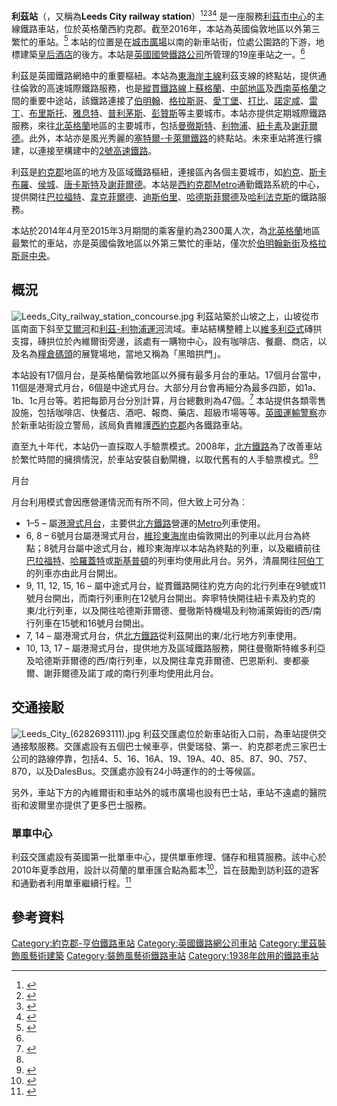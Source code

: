 {{noteTA
|G1=英國地名
}}
{{Infobox GB station
| symbol       = rail
| name         = 利茲<br />{{lang|en|Leeds}}
| image_name   = Leeds city railway stration.jpg
| caption      = 利茲站
| locale       = [[利茲|利茲]]
| borough      = [[利茲市|利茲市]]
| manager      = [[英國國營鐵路公司|英國國營鐵路公司]]
| pte          = [[West_Yorkshire_Passenger_Transport_Executive|West Yorkshire]] (Metro)
| zone         = 1
| code         = LDS
| dft_category = A
| platforms    = 17 (英國全國鐵路)
| latitude     = 53.794
| longitude    = -1.547
| gridref      = SE299331
<!--| usage0405 = {{increase}} 14.734
| usage0506 = {{increase}} 16.060
| usage0607 = {{increase}} 17.357
| usage0708 = {{increase}} 18.121
| usage0809 = {{increase}} 22.422
| usage0910 = {{decrease}} 21.978 -->
| usage1011 = {{increase}} 24.491
| usage1112 = {{increase}} 25.020
| usage1213 = {{increase}} 26.201
| usage1314 = {{increase}} 27.729
| usage1415 = {{increase}} 28.848
|years      = 1938
|events     = 啟用
|years1     = 1967
|events1    = 重建
|years2     = 2002
|events2    = 重建
}}
'''利茲站'''（{{lang-en|Leeds railway station}}，又稱為'''Leeds City railway station'''）<ref>{{cite web|title=Leeds Station|url=https://www.networkrail.co.uk/VirtualArchive/leeds-station/?cd=10|website=Network Rail Virtual Archive|publisher=Network Rail|accessdate=3 December 2015|date=7 March 2012|archive-url=https://web.archive.org/web/20160305091250/https://www.networkrail.co.uk/VirtualArchive/leeds-station/?cd=10|archive-date=2016-03-05|dead-url=yes}}</ref><ref name=":0">{{cite web|title=Leeds Railway Station|url=http://www.railway-technology.com/projects/leedsrailwaystation/|website=Railway-Technology|accessdate=3 December 2015|archive-date=2018-07-14|archive-url=https://web.archive.org/web/20180714153409/https://www.railway-technology.com/projects/leedsrailwaystation/|dead-url=no}}</ref><ref>{{cite web|url=http://www.yorkshireeveningpost.co.uk/news/Automatic-ticket-gates-at-Leeds.4349517.jp|title=Automatic ticket gates at Leeds City Station|publisher=|accessdate=2016-11-24|archive-date=2020-04-04|archive-url=https://web.archive.org/web/20200404215827/http://www.yorkshireeveningpost.co.uk/news/Automatic-ticket-gates-at-Leeds.4349517.jp|dead-url=yes}}</ref><ref>{{cite web |url=http://www.leedsliveitloveit.com/Visitors/Travel/tabid/67/Default.aspx |title=leedsliveitloveit |publisher=leedsliveitloveit |date= |accessdate=3 May 2014 |deadurl=yes |archiveurl=https://web.archive.org/web/20141102224839/http://www.leedsliveitloveit.com/Visitors/Travel/tabid/67/Default.aspx |archivedate=2014年11月2日 }}</ref> 是一座服務[[利茲|利茲]][[利茲市中心|市中心]]的主線鐵路車站，位於英格蘭西約克郡。截至2016年，本站為英國倫敦地區以外第三繁忙的車站。<ref name="Commercial information">{{cite web |url=http://www.networkrail.co.uk/managed-stations/ |title=Commercial information |date=April 2014 |work=Our Stations |publisher=Network Rail |location=London |page= |accessdate=12 April 2014 |deadurl=yes |archiveurl=https://web.archive.org/web/20140410040141/http://www.networkrail.co.uk/managed-stations/ |archivedate=2014年4月10日 }}</ref> 本站的位置是在[[利茲城市廣場|城市廣場]]以南的新車站街，位處公園路的下游，地標建築[[皇后酒店_(利茲)|皇后酒店]]的後方。本站是[[英國國營鐵路公司|英國國營鐵路公司]]所管理的19座車站之一。<ref name="Commercial information"/>

利茲是英國鐵路網絡中的重要樞紐。本站為[[東海岸主線|東海岸主線]]利茲支線的終點站，提供通往倫敦的高速城際鐵路服務，也是[[縱貫鐵路線|縱貫鐵路線]]上[[蘇格蘭|蘇格蘭]]、[[英格蘭中部地區|中部地區]]及[[西南英格蘭|西南英格蘭]]之間的重要中途站，該鐵路連接了[[伯明翰|伯明翰]]、[[格拉斯哥|格拉斯哥]]、[[愛丁堡|愛丁堡]]、[[打比|打比]]、[[諾定咸|諾定咸]]、[[雷丁|雷丁]]、[[布里斯托|布里斯托]]、[[埃克塞特|雅息特]]、[[普利茅斯|普利茅斯]]、[[彭贊斯|彭贊斯]]等主要城市。本站亦提供定期城際鐵路服務，來往[[北英格蘭|北英格蘭]]地區的主要城市，包括[[曼徹斯特|曼徹斯特]]、[[利物浦|利物浦]]、[[泰恩河畔紐卡素|紐卡素]]及[[謝菲爾德|謝菲爾德]]。此外，本站亦是風光秀麗的[[塞特爾-卡萊爾鐵路|塞特爾-卡萊爾鐵路]]的終點站。未來車站將進行擴建，以連接至構建中的[[2號高速鐵路|2號高速鐵路]]。

利茲是[[約克郡|約克郡]]地區的地方及區域鐵路樞紐，連接區內各個主要城市，如[[約克|約克]]、[[斯卡布羅|斯卡布羅]]、[[赫爾河畔京士頓|侯城]]、[[唐卡斯特|唐卡斯特]]及[[謝菲爾德|謝菲爾德]]。本站是[[西約克郡|西約克郡]]Metro通勤鐵路系統的中心，提供開往[[巴拉福特|巴拉福特]]、[[韋克菲爾德|韋克菲爾德]]、[[迪斯伯里|迪斯伯里]]、[[哈德斯菲爾德|哈德斯菲爾德]]及[[哈利法克斯|哈利法克斯]]的鐵路服務。

本站於2014年4月至2015年3月期間的乘客量約為2300萬人次，為[[北英格蘭|北英格蘭]]地區最繁忙的車站，亦是英國倫敦地區以外第三繁忙的車站，僅次於[[伯明翰新街站|伯明翰新街]]及[[格拉斯哥中央車站|格拉斯哥中央]]。

==概況==
[[File:Leeds_City_railway_station_concourse.jpg|thumb]]
利茲站築於山坡之上，山坡從市區南面下斜至[[艾爾河|艾爾河]]和[[利茲-利物浦運河|利茲-利物浦運河]]流域。車站結構整體上以[[維多利亞式建築|維多利亞式]]磚拱支撐，磚拱位於內維爾街旁邊，該處有一購物中心，設有咖啡店、餐廳、商店，以及名為[[糧倉碼頭|糧倉碼頭]]的展覽場地，當地又稱為「黑暗拱門」。

本站設有17個月台，是英格蘭倫敦地區以外擁有最多月台的車站。17個月台當中，11個是港灣式月台，6個是中途式月台。大部分月台會再細分為最多四節，如1a、1b、1c月台等。若把每節月台分別計算，月台總數則為47個。<ref>{{cite book |last=Yonge |first=John |editor-last=Jacobs |editor-first=Gerald |title=Railway Track Diagrams 2: Eastern |edition=3rd |date=September 2006 |origyear=1994 |publisher=Trackmaps |location=Bradford on Avon |isbn=0-9549866-2-8 |at=map 37A }}</ref> 本站提供各類零售設施，包括咖啡店、快餐店、酒吧、報商、藥店、超級市場等等。[[英國運輸警察|英國運輸警察]]亦於新車站街設立警局，該局負責維護[[西約克郡|西約克郡]]內各鐵路車站。

直至九十年代，本站仍一直採取人手驗票模式。2008年，[[北方鐵路|北方鐵路]]為了改善車站於繁忙時間的擁擠情況，於車站安裝自動閘機，以取代舊有的人手驗票模式。<ref name=":0"/><ref>{{cite web |url=http://www.northernrail.org/page/5/18420 |title=Travel Tools – Automatic ticket gates |publisher=Northern Rail |date= |accessdate=3 May 2014 |deadurl=yes |archiveurl=https://web.archive.org/web/20140503155324/http://www.northernrail.org/page/5/18420 |archivedate=2014年5月3日 }}</ref>

;月台
月台利用模式會因應營運情況而有所不同，但大致上可分為︰
* 1–5 – 屬[[港灣式月台|港灣式月台]]，主要供[[北方鐵路|北方鐵路]]營運的[[Metro|Metro]]列車使用。
* 6, 8 – 6號月台屬港灣式月台，[[維珍東海岸|維珍東海岸]]由倫敦開出的列車以此月台為終點；8號月台屬中途式月台，維珍東海岸以本站為終點的列車，以及繼續前往[[巴拉福特|巴拉福特]]、[[哈羅蓋特|哈羅蓋特]]或[[斯基普頓|斯基普頓]]的列車均使用此月台。另外，清晨開往[[阿伯丁|阿伯丁]]的列車亦由此月台開出。
* 9, 11, 12, 15, 16 – 屬中途式月台，緃貫鐵路開往約克方向的北行列車在9號或11號月台開出，而南行列車則在12號月台開出。奔寧特快開往紐卡素及約克的東/北行列車，以及開往哈德斯菲爾德、曼徹斯特機場及利物浦萊姆街的西/南行列車在15號和16號月台開出。
* 7, 14 – 屬港灣式月台，供[[北方鐵路|北方鐵路]]從利茲開出的東/北行地方列車使用。
* 10, 13, 17 – 屬港灣式月台，提供地方及區域鐵路服務，開往曼徹斯特維多利亞及哈德斯菲爾德的西/南行列車，以及開往韋克菲爾德、巴恩斯利、麥都豪爾、謝菲爾德及諾丁咸的南行列車均使用此月台。

==交通接駁==
[[File:Leeds_City_(6282693111).jpg|thumb]]
利茲交匯處位於新車站街入口前，為車站提供交通接駁服務。交匯處設有五個巴士候車亭，供愛瑞發、第一、約克郡老虎三家巴士公司的路線停靠，包括4、5、16、16A、19、19A、40、85、87、90、757、870，以及DalesBus。交匯處亦設有24小時運作的的士等候區。

另外，車站下方的內維爾街和車站外的城市廣場也設有巴士站，車站不遠處的醫院街和波爾里亦提供了更多巴士服務。

===單車中心===
利茲交匯處設有英國第一批單車中心，提供單車修理、儲存和租賃服務。該中心於2010年夏季啟用，設計以荷蘭的單車匯合點為藍本<ref>{{cite web |url=http://www.northernrail.org/pdfs/press/Cyclepoint_Brochure.pdf |title=存档副本 |accessdate=2010-01-27 |deadurl=yes |archiveurl=https://web.archive.org/web/20100601153226/http://www.northernrail.org/pdfs/press/Cyclepoint_Brochure.pdf |archivedate=2010-06-01 }}</ref>，旨在鼓勵到訪利茲的遊客和通勤者利用單車繼續行程。<ref>{{cite news|title=Bicycle hire and storage scheme opens at Leeds Station|url=http://www.bbc.co.uk/news/uk-england-leeds-11418002|accessdate=3 December 2015|work=BBC Leeds and West Yorkshire|date=27 September 2010|archive-date=2020-11-23|archive-url=https://web.archive.org/web/20201123182108/https://www.bbc.co.uk/news/uk-england-leeds-11418002|dead-url=no}}</ref>

==參考資料==
{{reflist}}
{{英國主要鐵路車站}}
[[Category:約克郡-亨伯鐵路車站|Category:約克郡-亨伯鐵路車站]]
[[Category:英國鐵路網公司車站|Category:英國鐵路網公司車站]]
[[Category:里茲裝飾風藝術建築|Category:里茲裝飾風藝術建築]]
[[Category:裝飾風藝術鐵路車站|Category:裝飾風藝術鐵路車站]]
[[Category:1938年啟用的鐵路車站|Category:1938年啟用的鐵路車站]]